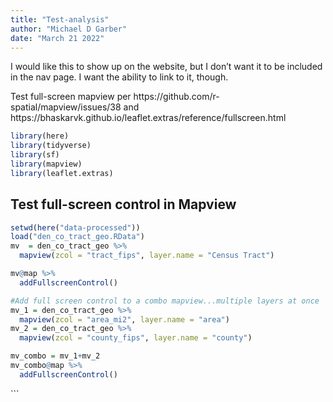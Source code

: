 ```yaml
---
title: "Test-analysis"
author: "Michael D Garber"
date: "March 21 2022"
---
```


I would like this to show up on the website, but I don't want it to be included in the nav page. I want the ability to link to it, though.

Test full-screen mapview per
https://github.com/r-spatial/mapview/issues/38 and
https://bhaskarvk.github.io/leaflet.extras/reference/fullscreen.html

```r
library(here)
library(tidyverse)
library(sf)
library(mapview)
library(leaflet.extras)
```


## Test full-screen control in Mapview
```r
setwd(here("data-processed"))
load("den_co_tract_geo.RData") 
mv  = den_co_tract_geo %>% 
  mapview(zcol = "tract_fips", layer.name = "Census Tract") 

mv@map %>% 
  addFullscreenControl()
```

```r
#Add full screen control to a combo mapview...multiple layers at once
mv_1 = den_co_tract_geo %>% 
  mapview(zcol = "area_mi2", layer.name = "area")
mv_2 = den_co_tract_geo %>% 
  mapview(zcol = "county_fips", layer.name = "county")

mv_combo = mv_1+mv_2
mv_combo@map %>% 
  addFullscreenControl()
```

  
```


